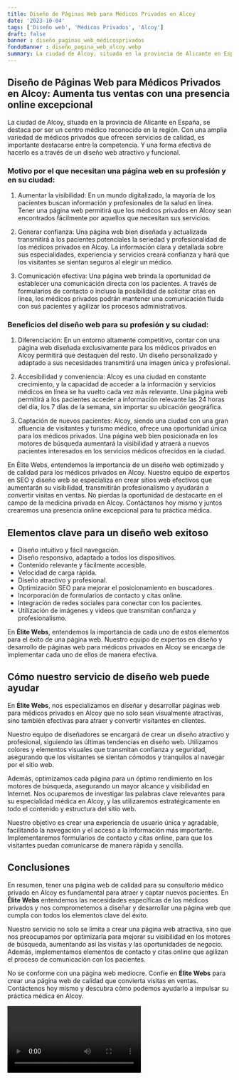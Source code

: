 ```yaml
---
title: Diseño de Páginas Web para Médicos Privados en Alcoy
date: '2023-10-04'
tags: ['Diseño web', 'Médicos Privados', 'Alcoy']
draft: false
banner : diseño_paginas_web_médicosprivados
fondoBanner : diseño_pagina_web_alcoy.webp
summary: La ciudad de Alcoy, situada en la provincia de Alicante en España, se destaca por ser un centro médico reconocido en la región. Con una amplia variedad de médicos privados que ofrecen servicios de calidad, es importante destacarse entre la competencia. Y una forma efectiva de hacerlo es a través de un diseño web atractivo y funcional.
---
```


## Diseño de Páginas Web para Médicos Privados en Alcoy: Aumenta tus ventas con una presencia online excepcional

La ciudad de Alcoy, situada en la provincia de Alicante en España, se destaca por ser un centro médico reconocido en la región. Con una amplia variedad de médicos privados que ofrecen servicios de calidad, es importante destacarse entre la competencia. Y una forma efectiva de hacerlo es a través de un diseño web atractivo y funcional.

### Motivo por el que necesitan una página web en su profesión y en su ciudad:

1. Aumentar la visibilidad: En un mundo digitalizado, la mayoría de los pacientes buscan información y profesionales de la salud en línea. Tener una página web permitirá que los médicos privados en Alcoy sean encontrados fácilmente por aquellos que necesitan sus servicios.

2. Generar confianza: Una página web bien diseñada y actualizada transmitirá a los pacientes potenciales la seriedad y profesionalidad de los médicos privados en Alcoy. La información clara y detallada sobre sus especialidades, experiencia y servicios creará confianza y hará que los visitantes se sientan seguros al elegir un médico.

3. Comunicación efectiva: Una página web brinda la oportunidad de establecer una comunicación directa con los pacientes. A través de formularios de contacto o incluso la posibilidad de solicitar citas en línea, los médicos privados podrán mantener una comunicación fluida con sus pacientes y agilizar los procesos administrativos.

### Beneficios del diseño web para su profesión y su ciudad:

1. Diferenciación: En un entorno altamente competitivo, contar con una página web diseñada exclusivamente para los médicos privados en Alcoy permitirá que destaquen del resto. Un diseño personalizado y adaptado a sus necesidades transmitirá una imagen única y profesional.

2. Accesibilidad y conveniencia: Alcoy es una ciudad en constante crecimiento, y la capacidad de acceder a la información y servicios médicos en línea se ha vuelto cada vez más relevante. Una página web permitirá a los pacientes acceder a información relevante las 24 horas del día, los 7 días de la semana, sin importar su ubicación geográfica.

3. Captación de nuevos pacientes: Alcoy, siendo una ciudad con una gran afluencia de visitantes y turismo médico, ofrece una oportunidad única para los médicos privados. Una página web bien posicionada en los motores de búsqueda aumentará la visibilidad y atraerá a nuevos pacientes interesados en los servicios médicos ofrecidos en la ciudad.

En Élite Webs, entendemos la importancia de un diseño web optimizado y de calidad para los médicos privados en Alcoy. Nuestro equipo de expertos en SEO y diseño web se especializa en crear sitios web efectivos que aumentarán su visibilidad, transmitirán profesionalismo y ayudarán a convertir visitas en ventas. No pierdas la oportunidad de destacarte en el campo de la medicina privada en Alcoy. Contáctanos hoy mismo y juntos crearemos una presencia online excepcional para tu práctica médica.

<GifSeo />

<Cta />

## Elementos clave para un diseño web exitoso

- Diseño intuitivo y fácil navegación.
- Diseño responsivo, adaptado a todos los dispositivos.
- Contenido relevante y fácilmente accesible.
- Velocidad de carga rápida.
- Diseño atractivo y profesional.
- Optimización SEO para mejorar el posicionamiento en buscadores.
- Incorporación de formularios de contacto y citas online.
- Integración de redes sociales para conectar con los pacientes.
- Utilización de imágenes y videos que transmitan confianza y profesionalismo.

En **Élite Webs**, entendemos la importancia de cada uno de estos elementos para el éxito de una página web. Nuestro equipo de expertos en diseño y desarrollo de páginas web para médicos privados en Alcoy se encarga de implementar cada uno de ellos de manera efectiva.

## Cómo nuestro servicio de diseño web puede ayudar

En **Élite Webs**, nos especializamos en diseñar y desarrollar páginas web para médicos privados en Alcoy que no solo sean visualmente atractivas, sino también efectivas para atraer y convertir visitantes en clientes.

Nuestro equipo de diseñadores se encargará de crear un diseño atractivo y profesional, siguiendo las últimas tendencias en diseño web. Utilizamos colores y elementos visuales que transmitan confianza y seguridad, asegurando que los visitantes se sientan cómodos y tranquilos al navegar por el sitio web.

Además, optimizamos cada página para un óptimo rendimiento en los motores de búsqueda, asegurando un mayor alcance y visibilidad en Internet. Nos ocuparemos de investigar las palabras clave relevantes para su especialidad médica en Alcoy, y las utilizaremos estratégicamente en todo el contenido y estructura del sitio web.

Nuestro objetivo es crear una experiencia de usuario única y agradable, facilitando la navegación y el acceso a la información más importante. Implementaremos formularios de contacto y citas online, para que los visitantes puedan comunicarse de manera rápida y sencilla.

## Conclusiones

En resumen, tener una página web de calidad para su consultorio médico privado en Alcoy es fundamental para atraer y captar nuevos pacientes. En **Élite Webs** entendemos las necesidades específicas de los médicos privados y nos comprometemos a diseñar y desarrollar una página web que cumpla con todos los elementos clave del éxito.

Nuestro servicio no solo se limita a crear una página web atractiva, sino que nos preocupamos por optimizarla para mejorar su visibilidad en los motores de búsqueda, aumentando así las visitas y las oportunidades de negocio. Además, implementamos elementos de contacto y citas online que agilizan el proceso de comunicación con los pacientes.

No se conforme con una página web mediocre. Confíe en **Élite Webs** para crear una página web de calidad que convierta visitas en ventas. Contáctenos hoy mismo y descubra cómo podemos ayudarlo a impulsar su práctica médica en Alcoy.

<Video />

<CtaBot job='Médicos Privados' city='Alcoy'/>

<Gmaps query='Alcoy+españa+maps' />